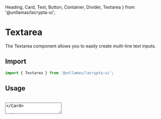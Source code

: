   Heading,
  Card,
  Text,
  Button,
  Container,
  Divider,
  Textarea
} from '@unllamas/lacrypta-ui';

# Textarea

The Textarea component allows you to easily create multi-line text inputs.

## Import

```js
import { Textarea } from '@unllamas/lacrypta-ui';
```

## Usage

<br />

<Card variant="outline" spacing={4}>
  <Textarea placeholder='Here is a sample placeholder' />
</Card>

```js
<Textarea placeholder='Here is a sample placeholder' />
```

### Textarea Status

<br />

<Card variant="outline" spacing={4}>
  <Textarea placeholder='Here is a sample placeholder' status='error' />
</Card>

```js
<Textarea placeholder='Here is a sample placeholder' status='error' />
```

### Textarea Disabled

<br />

<Card variant="outline" spacing={4}>
  <Textarea placeholder='Here is a sample placeholder' disabled />
</Card>

```js
<Textarea placeholder='Here is a sample placeholder' disabled />
```

